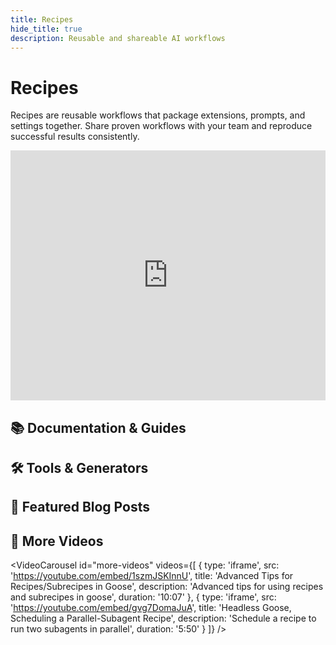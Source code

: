 ```yaml
---
title: Recipes
hide_title: true
description: Reusable and shareable AI workflows
---
```



<h1 className={styles.pageTitle}>Recipes</h1>
<p className={styles.pageDescription}>
  Recipes are reusable workflows that package extensions, prompts, and settings together. Share proven workflows with your team and reproduce successful results consistently.
</p>

 <div className="video-container margin-bottom--lg">
  <iframe 
    width="100%"
    height="400"
    src="https://www.youtube.com/embed/8rTliYrQ6Iw"
    title="Create Reusable AI Agents with Recipes"
    frameBorder="0"
    allow="accelerometer; autoplay; clipboard-write; encrypted-media; gyroscope; picture-in-picture"
    allowFullScreen
  ></iframe>
</div>

<div className={styles.categorySection}>
  <h2 className={styles.categoryTitle}>📚 Documentation & Guides</h2>
  <div className={styles.cardGrid}>
    <Card 
      title="Shareable Recipes"
      description="Share a Goose session setup (including tools, goals, and instructions) as a reusable recipe that others can launch with a single click."
      link="/docs/guides/recipes/session-recipes"
    />
    <Card 
      title="Recipe Reference Guide"
      description="Complete technical reference for creating and customizing recipes in Goose via the CLI."
      link="/docs/guides/recipes/recipe-reference"
    />
    <Card 
      title="Goose Recipes Tutorial"
      description="Learn how to create and use Goose recipes with prompts, parameters, MCP servers, and more."
      link="/docs/tutorials/recipes-tutorial"
    />
    <Card 
      title="Subrecipes"
      description="Learn how a recipe can use subrecipes to do specific tasks."
      link="/docs/guides/recipes/subrecipes"
    />
    <Card 
      title="Saving Recipes"
      description="Learn how to save, organize, and find your Goose recipes for easy access and reuse."
      link="/docs/guides/recipes/storing-recipes"
    />
    <Card 
      title="Subrecipes In Parallel Tutorial"
      description="Learn how to run multiple subrecipes instances concurrently."
      link="/docs/tutorials/subrecipes-in-parallel"
    />
  </div>
</div>

<div className={styles.categorySection}>
  <h2 className={styles.categoryTitle}>🛠️ Tools & Generators</h2>
  <div className={styles.cardGrid}>
    <Card 
      title="Recipe Generator"
      description="Interactive tool that creates a shareable Goose recipe URL that others can use to launch a session with your predefined settings."
      link="/recipe-generator"
    />
    <Card 
      title="Recipe Cookbook"
      description="Browse our collection of ready-to-use recipes. Find and adapt recipes for common development scenarios."
      link="/recipes"
    />
  </div>
</div>

<div className={styles.categorySection}>
  <h2 className={styles.categoryTitle}>📝 Featured Blog Posts</h2>
  <div className={styles.cardGrid}>
    <Card
      title="Championship Driven Development"
      description="Recipes to accelerate your developer team's workflow."
      link="/blog/2025/05/09/developers-ai-playbook-for-team-efficiency"
    />
    <Card
      title="A Recipe for Success"
      description="The value of scaling agentic workflows with recipes."
      link="/blog/2025/05/06/recipe-for-success"
    />
  </div>
</div>

<div className={styles.categorySection}>
  <h2 className={styles.categoryTitle}>🎥 More Videos</h2>

<VideoCarousel
  id="more-videos"
  videos={[
    { 
      type: 'iframe', 
      src: 'https://youtube.com/embed/1szmJSKInnU',
      title: 'Advanced Tips for Recipes/Subrecipes in Goose',
      description: 'Advanced tips for using recipes and subrecipes in goose',
      duration: '10:07'
    },
    { 
      type: 'iframe', 
      src: 'https://youtube.com/embed/gvg7DomaJuA',
      title: 'Headless Goose, Scheduling a Parallel-Subagent Recipe',
      description: 'Schedule a recipe to run two subagents in parallel',
      duration: '5:50'
    }
  ]}
/>
</div>